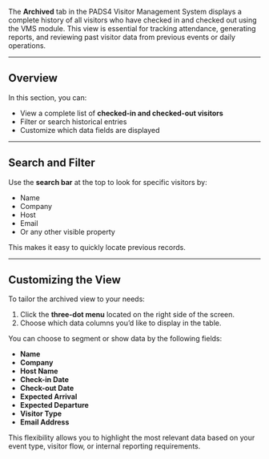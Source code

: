 The **Archived** tab in the PADS4 Visitor Management System displays a complete history of all visitors who have checked in and checked out using the VMS module. This view is essential for tracking attendance, generating reports, and reviewing past visitor data from previous events or daily operations.

---

## Overview

In this section, you can:

- View a complete list of **checked-in and checked-out visitors**  
- Filter or search historical entries  
- Customize which data fields are displayed  

---

## Search and Filter

Use the **search bar** at the top to look for specific visitors by:

- Name  
- Company  
- Host  
- Email  
- Or any other visible property

This makes it easy to quickly locate previous records.

---

## Customizing the View

To tailor the archived view to your needs:

1. Click the **three-dot menu** located on the right side of the screen.  
2. Choose which data columns you’d like to display in the table.

You can choose to segment or show data by the following fields:

- **Name**
- **Company**
- **Host Name**
- **Check-in Date**
- **Check-out Date**
- **Expected Arrival**
- **Expected Departure**
- **Visitor Type**
- **Email Address**

This flexibility allows you to highlight the most relevant data based on your event type, visitor flow, or internal reporting requirements.
